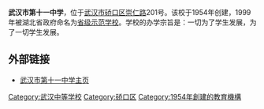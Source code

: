 {{expand|time=2018-04-03T15:07:58+00:00}}
'''武汉市第十一中学'''，位于[[武汉市|武汉市]][[硚口区|硚口区]][[崇仁路|崇仁路]]201号。该校于1954年创建，1999年被湖北省政府命名为[[省级示范学校|省级示范学校]]。学校的办学宗旨是：一切为了学生发展，为了一切学生发展。

== 外部链接 ==
*[https://web.archive.org/web/20070428143553/http://www.wh11sch.cn/ 武汉市第十一中学主页]

{{湖北省示范中学}}
{{school-stub}}
{{wuhan-stub}}
[[Category:武汉中等学校|Category:武汉中等学校]]
[[Category:硚口区|Category:硚口区]]
[[Category:1954年創建的教育機構|Category:1954年創建的教育機構]]